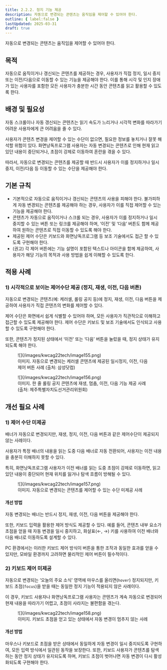 ```yaml
---
title: 2.2.2. 정지 기능 제공
description: 자동으로 변경되는 콘텐츠는 움직임을 제어할 수 있어야 한다.
outline: { label:false }
lastUpdated: 2025-03-31
draft: true
---
```


<Aside title="검사 항목">
자동으로 변경되는 콘텐츠는 움직임을 제어할 수 있어야 한다.
</Aside>

## 목적
자동으로 움직이거나 갱신되는 콘텐츠를 제공하는 경우, 사용자가 직접 정지, 일시 중지 또는 이전/다음으로 이동할 수 있는 기능을 제공해야 한다. 이를 통해 시각 및 인지 장애가 있는 사용자를 포함한 모든 사용자가 충분한 시간 동안 콘텐츠를 읽고 활용할 수 있도록 한다.

##	배경 및 필요성
자동 스크롤이나 자동 갱신되는 콘텐츠는 읽기 속도가 느리거나 시각적 변화를 따라가기 어려운 사용자에게 큰 어려움을 줄 수 있다.

사용자가 콘텐츠 변경을 제어할 수 있는 수단이 없으면, 필요한 정보를 놓치거나 잘못 해석할 위험이 있다. 화면낭독프로그램 사용자는 자동 변경되는 콘텐츠로 인해 현재 읽고 있던 내용이 중단되거나, 초점이 강제로 이동하여 혼란을 겪을 수 있다.

따라서, 자동으로 변경되는 콘텐츠를 제공할 때 반드시 사용자가 이를 정지하거나 일시 중지, 이전/다음 등 이동할 수 있는 수단을 제공해야 한다.

##	기본 규칙
- 기본적으로 자동으로 움직이거나 갱신되는 콘텐츠의 사용을 피해야 한다. 불가피하게 자동 변경되는 콘텐츠를 제공해야 하는 경우, 사용자가 이를 직접 제어할 수 있는 기능을 제공해야 한다.
- 콘텐츠가 자동으로 움직이거나 스크롤 되는 경우, 사용자가 이를 정지하거나 일시 중지할 수 있는 버튼 또는 링크를 제공해야 하며, ‘이전’ 및 ‘다음’ 버튼도 함께 제공하여 원하는 콘텐츠로 직접 이동할 수 있도록 해야 한다.
- 제공된 제어 수단은 키보드와 화면낭독프로그램 등 보조 기술에서도 접근 할 수 있도록 구현해야 한다.
- (권고) 각 제어 버튼에는 기능 설명이 포함된 텍스트나 아이콘을 함께 제공하여, 사용자가 해당 기능의 목적과 사용 방법을 쉽게 이해할 수 있도록 한다.

## 적용 사례
### 1)	시각적으로 보이는 제어수단 제공 (정지, 재생, 이전, 다음 버튼)
자동으로 변경되는 콘텐츠(예: 케러셀, 롤링 공지 등)에 정지, 재생, 이전, 다음 버튼을 제공하여 사용자가 직접 콘텐츠의 변화를 제어할 수 있다.

제어 수단은 화면에서 쉽게 식별할 수 있어야 하며, 모든 사용자가 직관적으로 이해하고 접근할 수 있도록 제공해야 한다. 제어 수단은 키보드 및 보조 기술에서도 인식되고 사용할 수 있도록 구현해야 한다.

또한, 콘텐츠가 정지된 상태에서 ‘이전’ 또는 ‘다음’ 버튼을 눌렀을 때, 정지 상태가 유지되도록 해야 한다.

<figure>
	![](/images/kwcag22tech/image155.png)
	<figcaption>이미지. 자동으로 변경되는 케러셀 콘텐츠에 제공된 일시정지, 이전, 다음 제어 버튼 사례 (출처: 삼성닷컴)</figcaption>
</figure>

<figure>
	![](/images/kwcag22tech/image156.png)
	<figcaption>이미지. 한 줄 롤링 공지 콘텐츠에 재생, 멈춤, 이전, 다음 기능 제공 사례 (출처: 제주특별자치도선거관리위원회)</figcaption>
</figure>

## 개선 필요 사례
### 1)	제어 수단 미제공
배너가 자동으로 변경되지만, 재생, 정지, 이전, 다음 버튼과 같은 제어수단이 제공되지 않는 사례이다.

사용자가 특정 배너의 내용을 읽는 도중 다음 배너로 자동 전환되어, 사용자는 이전 내용을 충분히 이해하지 못할 수 있다.

특히, 화면낭독프로그램 사용자가 이전 배너를 읽는 도중 초점이 강제로 이동하면, 읽고 있던 내용이 중단되어 현재 위치를 잃거나 탐색 흐름이 방해될 수 있다.

<figure>
	![](/images/kwcag22tech/image157.png)
	<figcaption>이미지. 자동으로 변경되는 콘텐츠를 제어할 수 있는 수단 미제공 사례</figcaption>
</figure>

#### 개선 방법
자동 변경되는 배너는 반드시 정지, 재생, 이전, 다음 버튼을 제공해야 한다.

또한, 키보드 입력을 활용한 제어 방식도 제공할 수 있다. 예를 들어, 콘텐츠 내부 요소가 초점을 얻을 때 자동 변경을 일시 중지하고, 화살표(←, →) 키를 사용하여 이전 배너와 다음 배너로 이동하도록 설계할 수 있다.

PC 환경에서는 이러한 키보드 제어 방식이 버튼을 통한 조작과 동일한 효과를 얻을 수 있지만, 모바일 환경까지 고려하면 물리적인 제어 버튼이 필수적이다.

### 2)	키보드 제어 미제공
자동으로 변경되는 ‘오늘의 주요 소식’ 영역에 마우스를 올리면(`hover`) 정지되지만, 키보드 초점(`focus`)을 받을 때는 동일한 정지 기능이 적용되지 않은 사례이다.

이 경우, 키보드 사용자나 화면낭독프로그램 사용자는 콘텐츠가 계속 자동으로 변경되어 현재 내용을 따라가기 어렵고, 초점이 사라지는 불편함을 겪는다.

<figure>
	![](/images/kwcag22tech/image158.png)
	<figcaption>이미지. 키보드 초점을 얻고 있는 상태에서 자동 변경이 멈추지 않는 사례</figcaption>
</figure>

#### 개선 방법
마우스나 키보드로 초점을 받은 상태에서 동일하게 자동 변경이 일시 중지되도록 구현하여, 모든 입력 방식에서 일관된 동작을 보장한다. 또한, 키보드 사용자가 콘텐츠를 탐색하는 동안 정지 상태가 유지되도록 하며, 키보드 초점이 벗어나면 자동 변경이 다시 활성화되도록 구현해야 한다.